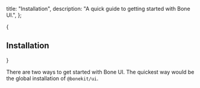   title: "Installation",
  description: "A quick guide to getting started with Bone UI.",
};

{

<h2 className="mt-10 scroll-mt-18 text-2xl font-semibold max-md:text-xl">
  Installation
</h2>
}

There are two ways to get started with Bone UI. The quickest way would be the global installation of `@bonekit/ui`.

